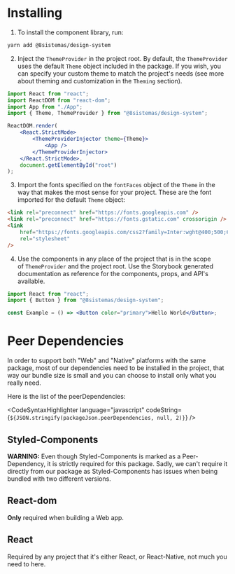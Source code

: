 
<Meta title="Installing" />

# Installing

1. To install the component library, run:

```bash
yarn add @8sistemas/design-system
```

2. Inject the `ThemeProvider` in the project root. By default, the `ThemeProvider` uses the default `Theme` object
   included in the package. If you wish, you can specify your custom theme to match the project's needs (see more about
   theming and customization in the `Theming` section).

```jsx
import React from "react";
import ReactDOM from "react-dom";
import App from "./App";
import { Theme, ThemeProvider } from "@8sistemas/design-system";

ReactDOM.render(
    <React.StrictMode>
        <ThemeProviderInjector theme={Theme}>
            <App />
        </ThemeProviderInjector>
    </React.StrictMode>,
    document.getElementById("root")
);
```

3. Import the fonts specified on the `fontFaces` object of the `Theme` in the way that makes the most sense for your
   project. These are the font imported for the default `Theme` object:

```html
<link rel="preconnect" href="https://fonts.googleapis.com" />
<link rel="preconnect" href="https://fonts.gstatic.com" crossorigin />
<link
    href="https://fonts.googleapis.com/css2?family=Inter:wght@400;500;600;700&family=Poppins:wght@400;500;600;700&display=swap"
    rel="stylesheet"
/>
```

4. Use the components in any place of the project that is in the scope of `ThemeProvider` and the project root. Use the
   Storybook generated documentation as reference for the components, props, and API's available.

```jsx
import React from "react";
import { Button } from "@8sistemas/design-system";

const Example = () => <Button color="primary">Hello World</Button>;
```

# Peer Dependencies

In order to support both "Web" and "Native" platforms with the same package, most of our dependencies need to be
installed in the project, that way our bundle size is small and you can choose to install only what you really need.

Here is the list of the peerDependencies:

<CodeSyntaxHighlighter language="javascript" codeString={`${JSON.stringify(packageJson.peerDependencies, null, 2)}`} />

## Styled-Components

**WARNING:** Even though Styled-Components is marked as a Peer-Dependency, it is strictly required for this package.
Sadly, we can't require it directly from our package as Styled-Components has issues when being bundled with two
different versions.

## React-dom

**Only** required when building a Web app.

## React

Required by any project that it's either React, or React-Native, not much you need to here.
